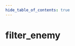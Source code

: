 ```yaml
---
hide_table_of_contents: true
---
```


<!---
!!!!!!
THIS PAGE IS AUTOGENERATED FROM GAME FGD DEFINITIONS!
DO NOT EDIT MANUALLY!
!!!!!!

In order to make edits, you can make an annotation file in /fgd_dump_overrides
-->


# filter_enemy



<Tabs queryString="game">
    
<TabItem value="cs2" label="Counter-Strike 2">
    <CS2Page />
</TabItem>

<TabItem value="steamvr" label="SteamVR Home">
    <STEAMVRPage />
</TabItem>

<TabItem value="dota2" label="Dota 2">
    <DOTA2Page />
</TabItem>

<TabItem value="hla" label="Half-Life: Alyx">
    <HLAPage />
</TabItem>

</Tabs>
